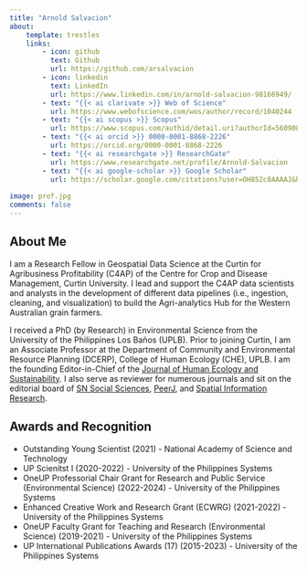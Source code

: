 ```yaml
---
title: "Arnold Salvacion"
about:
    template: trestles
    links:
        - icon: github
          text: Github
          url: https://github.com/arsalvacion
        - icon: linkedin
          text: LinkedIn
          url: https://www.linkedin.com/in/arnold-salvacion-98166949/
        - text: "{{< ai clarivate >}} Web of Science"
          url: https://www.webofscience.com/wos/author/record/1040244
        - text: "{{< ai scopus >}} Scopus"
          url: https://www.scopus.com/authid/detail.uri?authorId=56090830200
        - text: "{{< ai orcid >}} 0000-0001-8868-2226"
          url: https://orcid.org/0000-0001-8868-2226
        - text: "{{< ai researchgate >}} ResearchGate"
          url: https://www.researchgate.net/profile/Arnold-Salvacion
        - text: "{{< ai google-scholar >}} Google Scholar"
          url: https://scholar.google.com/citations?user=OH852c8AAAAJ&hl=en
          
image: prof.jpg
comments: false
---
```


## About Me

I am a Research Fellow in Geospatial Data Science at the Curtin for Agribusiness Profitability (C4AP) of the Centre for Crop and Disease Management, Curtin University. I lead and support the C4AP data scientists and analysts in the development of different data pipelines (i.e., ingestion, cleaning, and visualization) to build the Agri-analytics Hub for the Western Australian grain farmers.

I received a PhD (by Research) in Environmental Science from the University of the Philippines Los Baños (UPLB). Prior to joining Curtin, I am an Associate Professor at the Department of Community and Environmental Resource Planning (DCERP), College of Human Ecology (CHE), UPLB. I am the founding Editor-in-Chief of the [Journal of Human Ecology and Sustainability](https://jhes.uplb.edu.ph/). I also serve as reviewer for numerous journals and sit on the editorial board of [SN Social Sciences](https://link.springer.com/journal/43545), [PeerJ](https://peerj.com/arsalvacion/), and [Spatial Information Research](https://link.springer.com/journal/41324/editors).

## Awards and Recognition
- Outstanding Young Scientist (2021) - National Academy of Science and Technology
- UP Scienitst I (2020-2022) - University of the Philippines Systems
- OneUP Professorial Chair Grant for Research and
Public Service (Environmental Science) (2022-2024) - University of the Philippines Systems
- Enhanced Creative Work and Research Grant (ECWRG) (2021-2022) - University of the Philippines Systems
- OneUP Faculty Grant for Teaching and Research (Environmental Science) (2019-2021) - University of the Philippines Systems
- UP International Publications Awards (17) (2015-2023) - University of the Philippines Systems
